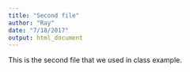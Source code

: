 ```yaml
---
title: "Second file"
author: "Ray"
date: "7/18/2017"
output: html_document
---
```

This is the second file that we used in class example.